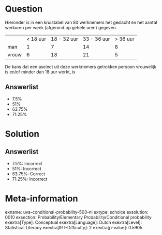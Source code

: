 Question
========

Hieronder is in een kruistabel van 80 werknemers het geslacht en het
aantal werkuren per week (afgerond op gehele uren) gegeven.

  ------- ----------- ------------- ------------- -----------
          \< 18 uur   18 - 32 uur   33 - 36 uur   \> 36 uur
  man     1           7             14            8
  vrouw   6           18            21            5
  ------- ----------- ------------- ------------- -----------

De kans dat een aselect uit deze werknemers getrokken persoon vrouwelijk
is en/of minder dan 18 uur werkt, is

Answerlist
----------

* 7.5%
* 51%
* 63.75%
* 71.25%

Solution
========

Answerlist
----------

* 7.5%: Incorrect
* 51%: Incorrect
* 63.75%: Correct
* 71.25%: Incorrect

Meta-information
================
exname: uva-conditional-probability-500-nl
extype: schoice
exsolution: 0010
exsection: Probability/Elementary Probability/Conditional probability
exextra[Type]: Conceptual
exextra[Language]: Dutch
exextra[Level]: Statistical Literacy
exextra[IRT-Difficulty]: 2
exextra[p-value]: 0.5905
